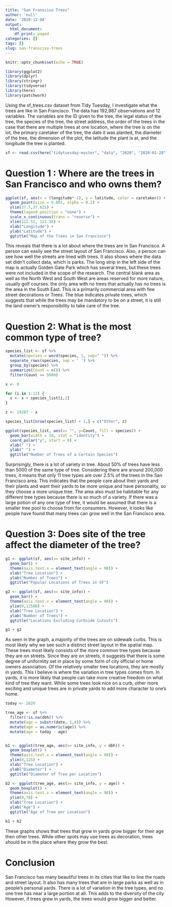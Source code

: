 ```yaml
---
title: "San Fransciso Trees"
author: 'null'
date: '2020-12-08'
output:
  html_document:
    df_print: paged
categories: []
tags: []
slug: san-fransciso-trees
---
```


```r
knitr::opts_chunk$set(echo = TRUE)
```

```r
library(ggplot2)
library(dplyr)
library(stringr)
library(tidyverse)
library(here)
library(patchwork)
```

Using the sf_trees.csv dataset from Tidy Tuesday, I investigate what the trees
are like in San Francisco. The data has 192,987 observations and 12 variables. 
The variables are the ID given to the tree, the legal status of the tree, the 
species of the tree, the street address, the order of the trees in the case that 
there are multiple trees at one location, where the tree is on the lot, the 
primary caretaker of the tree, the date it was planted, the diameter of the tree, 
the dimension of the plot, the latitude the plant is at, and the longitude the 
tree is planted.

```r
sf <- read.csv(here("tidytuesday-master", "data", "2020", "2020-01-28", "sf_trees.csv"))
```

# Question 1 : Where are the trees in San Francisco and who owns them?

```r
ggplot(sf, aes(x = (longitude*-1), y = latitude, color = caretaker)) +
  geom_point(size = 0.001, alpha = 0.2) +
  ylim(37.7,37.825) +
  theme(legend.position = "none") +
  scale_x_continuous(trans = "reverse") +
  xlim(122.52, 122.36) +   
  xlab("Longitude") +
  ylab("Latitude") +
  ggtitle("Map of the Trees in San Francisco")
```

This reveals that there is a lot about where the trees are in San Francisco. A
person can easily see the street layout of San Francisco. Also, a person can see
how well the streets are lined with trees. It also shows where the data set 
didn't collect data, which is parks. The long strip in the left side of the map
is actually Golden Gate Park which has several trees, but these trees were not 
included in the scope of the research. The central blank area as well as the 
North West and South West are areas reserved for more nature, usually golf 
courses. the only area with no trees that actually has no trees is the area in 
the South East. This is a primarily commercial area with few street decorations 
or Trees. The blue indicates private trees, which suggests that while the trees 
may be mandatory to be on a street, it is still the land owner's responsibility 
to take care of the tree. 

# Question 2: What is the most common type of tree?

```r

species_list <- sf %>%
  mutate(species = word(species, 1, sep=" ")) %>%
  separate_rows(species, sep = ' ') %>%
  group_by(species) %>%
  summarize(Count = n()) %>%
  filter(Count >= 5000)

x <- 0

for (i in 1:12) {
  x <- x + species_list[i,2]
}

z <- 19287 - x

species_list[nrow(species_list) + 1,] = c("Other", z)

ggplot(species_list, aes(x= "", y=Count, fill = species)) +
  geom_bar(width = 10, stat = "identity") +
  coord_polar("y", start = 0) +
  xlab(" ") +
  ylab(" ") +
  ggtitle("Number of Trees of a Certain Species")

```

Surprisingly, there is a lot of variety in tree. About 50% of trees have less 
than 5000 of the same type of tree. Considering there are around 200,000 trees,
it means that only 11 tree types are over 2.5% of the trees in the San Francisco
area. This indicates that the people care about their yards and their plants and 
want their yards to be more unique and have personality, so they choose a more 
unique tree. The area also must be habitable for any different tree types because
there is so much of a variety. If there was a large potion of any one type of 
tree, it would be assumed that there is a smaller tree pool to choose from for 
consumers. However, it looks like people have found that many trees can grow 
well in the San Francisco area.

# Question 3: Does site of the tree affect the diameter of the tree?

```r
g1 <- ggplot(sf, aes(x= site_info)) +
  geom_bar() +
  theme(axis.text.x = element_text(angle = 90)) +
  xlab("Tree Location") +
  ylab("Number of Trees") +
  ggtitle("Popular Locations of Trees in SF")

g2 <- ggplot(sf, aes(x= site_info)) +
  geom_bar() +
  theme(axis.text.x = element_text(angle = 90)) + 
  ylim(0,12500) +
  xlab("Tree Location") +
  ylab("Number of Trees") +
  ggtitle("Locations Excluding Curbside Cutouts")

g1 + g2

```

As seen in the graph, a majority of the trees are on sidewalk curbs. This is 
most likely why we see such a distinct street layout in the spatial map. These 
trees most likely consists of the more common tree types because they are on 
streets. Since they are on streets, it suggests that there is some degree of 
uniformity set in place by some form of city official or home owners association.
Of the relatively smaller tree locations, they are mostly in yards. This I believe
is where the variation in tree types comes from. In yards, it is more likely that
people can take more creative freedom on what kind of tree they want. While some
trees look nice on a curb, other more exciting and unique trees are in private 
yards to add more character to one's home.

```r
today <- 2020

tree_age <- sf %>%
  filter(!is.na(dbh)) %>%
  mutate(age = substr(date, 1,4)) %>%
  mutate(age = as.numeric(age)) %>%
  mutate(age = today - age)


b1 <- ggplot(tree_age, aes(x= site_info, y = dbh)) +
  geom_boxplot() +
  theme(axis.text.x = element_text(angle = 90)) +
  ylim(0,125) +
  xlab("Tree Location") +
  ylab("Diameter") +
  ggtitle("Diameter of Tree per Location")

b2 <- ggplot(tree_age, aes(x= site_info, y = age)) +
  geom_boxplot() +
  theme(axis.text.x = element_text(angle = 90)) +
  ylim(0,70) +
  xlab("Tree Location") +
  ylab("Age") +
  ggtitle("Age of Tree per Location")

b1 + b2

```

These graphs shows that trees that grow in yards grow bigger for their age then 
other trees. While other spots may use trees as decoration, trees should be in 
the place where they grow the best. 

# Conclusion

San Francisco has many beautiful trees in its cities that like to line the roads 
and street layout. It also has many trees that are in large parks as well as in 
people's personal yards. There is a lot of variation in the tree types, and no 
one tree has near a large portion at all. This adds to the diversity of the city
However, if trees grew in yards, the trees would grow bigger and better.
